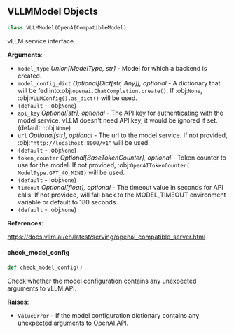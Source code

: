 <a id="camel.models.vllm_model"></a>

<a id="camel.models.vllm_model.VLLMModel"></a>

## VLLMModel Objects

```python
class VLLMModel(OpenAICompatibleModel)
```

vLLM service interface.

**Arguments**:

- `model_type` _Union[ModelType, str]_ - Model for which a backend is
  created.
- `model_config_dict` _Optional[Dict[str, Any]], optional_ - A dictionary
  that will be fed into:obj:`openai.ChatCompletion.create()`. If
  :obj:`None`, :obj:`VLLMConfig().as_dict()` will be used.
- `(default` - :obj:`None`)
- `api_key` _Optional[str], optional_ - The API key for authenticating with
  the model service. vLLM doesn't need API key, it would be ignored
  if set. (default: :obj:`None`)
- `url` _Optional[str], optional_ - The url to the model service. If not
  provided, :obj:`"http://localhost:8000/v1"` will be used.
- `(default` - :obj:`None`)
- `token_counter` _Optional[BaseTokenCounter], optional_ - Token counter to
  use for the model. If not provided, :obj:`OpenAITokenCounter(
  ModelType.GPT_4O_MINI)` will be used.
- `(default` - :obj:`None`)
- `timeout` _Optional[float], optional_ - The timeout value in seconds for
  API calls. If not provided, will fall back to the MODEL_TIMEOUT
  environment variable or default to 180 seconds.
- `(default` - :obj:`None`)
  

**References**:

  https://docs.vllm.ai/en/latest/serving/openai_compatible_server.html

<a id="camel.models.vllm_model.VLLMModel.check_model_config"></a>

#### check\_model\_config

```python
def check_model_config()
```

Check whether the model configuration contains any
unexpected arguments to vLLM API.

**Raises**:

- `ValueError` - If the model configuration dictionary contains any
  unexpected arguments to OpenAI API.

